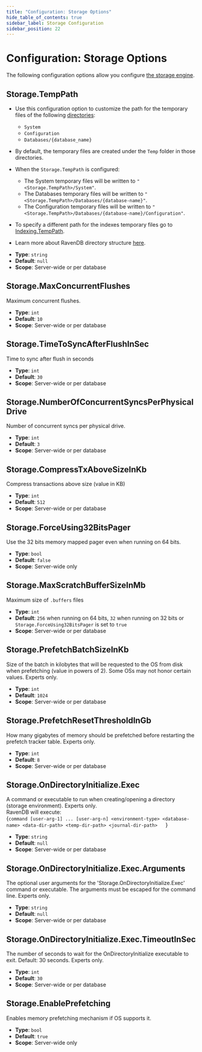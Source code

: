 ```yaml
---
title: "Configuration: Storage Options"
hide_table_of_contents: true
sidebar_label: Storage Configuration
sidebar_position: 22
---
```



# Configuration: Storage Options

The following configuration options allow you configure [the storage engine](../../server/storage/storage-engine.mdx).

## Storage.TempPath

* Use this configuration option to customize the path for the temporary files of the following [directories](../../server/storage/directory-structure.mdx):
  * `System`
  * `Configuration` 
  * `Databases/{database_name}`

* By default, the temporary files are created under the `Temp` folder in those directories.

* When the `Storage.TempPath` is configured:  

  * The System temporary files will be written to `"<Storage.TempPath>/System"`.  
  * The Databases temporary files will be written to `"<Storage.TempPath>/Databases/{database-name}"`.  
  * The Configuration temporary files will be written to `"<Storage.TempPath>/Databases/{database-name}/Configuration"`.  

* To specify a different path for the indexes temporary files go to [Indexing.TempPath](../../server/configuration/indexing-configuration.mdx#indexingtemppath).  

* Learn more about RavenDB directory structure [here](../../server/storage/directory-structure.mdx).  
- **Type**: `string`
- **Default**: `null`
- **Scope**: Server-wide or per database



## Storage.MaxConcurrentFlushes

Maximum concurrent flushes.

- **Type**: `int`
- **Default**: `10`
- **Scope**: Server-wide or per database



## Storage.TimeToSyncAfterFlushInSec

Time to sync after flush in seconds

- **Type**: `int`
- **Default**: `30`
- **Scope**: Server-wide or per database



## Storage.NumberOfConcurrentSyncsPerPhysicalDrive

Number of concurrent syncs per physical drive.

- **Type**: `int`
- **Default**: `3`
- **Scope**: Server-wide or per database



## Storage.CompressTxAboveSizeInKb

Compress transactions above size (value in KB)

- **Type**: `int`
- **Default**: `512`
- **Scope**: Server-wide or per database



## Storage.ForceUsing32BitsPager

Use the 32 bits memory mapped pager even when running on 64 bits.

- **Type**: `bool`
- **Default**: `false`
- **Scope**: Server-wide only



## Storage.MaxScratchBufferSizeInMb

Maximum size of `.buffers` files

- **Type**: `int`
- **Default**: `256` when running on 64 bits, `32` when running on 32 bits or `Storage.ForceUsing32BitsPager` is set to `true`
- **Scope**: Server-wide or per database




## Storage.PrefetchBatchSizeInKb

Size of the batch in kilobytes that will be requested to the OS from disk when prefetching (value in powers of 2). Some OSs may not honor certain values. Experts only.

- **Type**: `int`
- **Default**: `1024`
- **Scope**: Server-wide or per database



## Storage.PrefetchResetThresholdInGb

How many gigabytes of memory should be prefetched before restarting the prefetch tracker table. Experts only.

- **Type**: `int`
- **Default**: `8`
- **Scope**: Server-wide or per database



## Storage.OnDirectoryInitialize.Exec

A command or executable to run when creating/opening a directory (storage environment). Experts only.  
RavenDB will execute:  
<TabItem value="plain" label="plain">
<CodeBlock language="plain">
{`command [user-arg-1] ... [user-arg-n] <environment-type> <database-name> <data-dir-path> <temp-dir-path> <journal-dir-path>  
`}
</CodeBlock>
</TabItem>

- **Type**: `string`
- **Default**: `null`
- **Scope**: Server-wide or per database



## Storage.OnDirectoryInitialize.Exec.Arguments

The optional user arguments for the 'Storage.OnDirectoryInitialize.Exec' command or executable. The arguments must be escaped for the command line. Experts only.  

- **Type**: `string`
- **Default**: `null`
- **Scope**: Server-wide or per database



## Storage.OnDirectoryInitialize.Exec.TimeoutInSec

The number of seconds to wait for the OnDirectoryInitialize executable to exit. Default: 30 seconds. Experts only.  

- **Type**: `int`
- **Default**: `30`
- **Scope**: Server-wide or per database



## Storage.EnablePrefetching

Enables memory prefetching mechanism if OS supports it.  

- **Type**: `bool`
- **Default**: `true`
- **Scope**: Server-wide only



